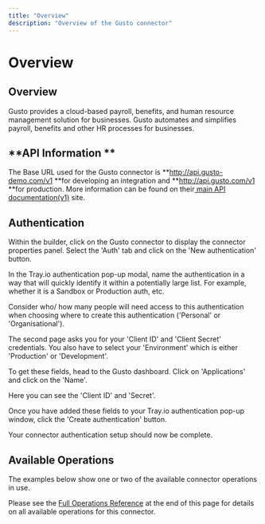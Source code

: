 ```yaml
---
title: "Overview"
description: "Overview of the Gusto connector"
---
```


# Overview

## Overview

Gusto provides a cloud-based payroll, benefits, and human resource management solution for businesses. Gusto automates and simplifies payroll, benefits and other HR processes for businesses.

## **API Information **

The Base URL used for the Gusto connector is **http://api.gusto-demo.com/v1 **for developing an integration and **http://api.gusto.com/v1 **for production. More information can be found on their[ main API documentation(v1)](https://docs.gusto.com/) site.

## Authentication

Within the builder, click on the Gusto connector to display the connector properties panel. Select the 'Auth' tab and click on the 'New authentication' button.

In the Tray.io authentication pop-up modal, name the authentication in a way that will quickly identify it within a potentially large list. For example, whether it is a Sandbox or Production auth, etc.

Consider who/ how many people will need access to this authentication when choosing where to create this authentication ('Personal' or 'Organisational').

The second page asks you for your 'Client ID' and 'Client Secret'  credentials.  You also have to select your 'Environment' which is either 'Production' or 'Development'.

To get these fields, head to the Gusto dashboard. Click on 'Applications' and click on the 'Name'.

Here you can see the 'Client ID' and 'Secret'.

Once you have added these fields to your Tray.io authentication pop-up window, click the 'Create authentication' button. 

Your connector authentication setup should now be complete.

## Available Operations

The examples below show one or two of the available connector operations in use.

Please see the [Full Operations Reference](#operationsFull) at the end of this page for details on all available operations for this connector.
